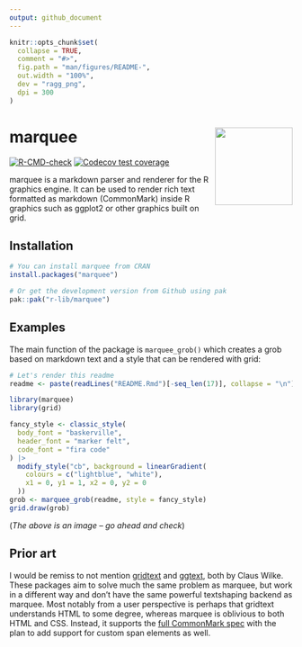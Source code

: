 ```yaml
---
output: github_document
---
```


<!-- README.md is generated from README.Rmd. Please edit that file -->

```r
knitr::opts_chunk$set(
  collapse = TRUE,
  comment = "#>",
  fig.path = "man/figures/README-",
  out.width = "100%",
  dev = "ragg_png",
  dpi = 300
)
```

# marquee <img src="man/figures/logo.png" align="right" height="138" alt="" />

<!-- badges: start -->
[![R-CMD-check](https://github.com/r-lib/marquee/actions/workflows/R-CMD-check.yaml/badge.svg)](https://github.com/r-lib/marquee/actions/workflows/R-CMD-check.yaml)
[![Codecov test coverage](https://codecov.io/gh/r-lib/marquee/branch/main/graph/badge.svg)](https://app.codecov.io/gh/r-lib/marquee?branch=main)
<!-- badges: end -->

marquee is a markdown parser and renderer for the R graphics engine. It can be 
used to render rich text formatted as markdown (CommonMark) inside R graphics
such as ggplot2 or other graphics built on grid.

## Installation

``` r
# You can install marquee from CRAN
install.packages("marquee")

# Or get the development version from Github using pak
pak::pak("r-lib/marquee")
```

## Examples

The main function of the package is `marquee_grob()` which creates a grob based
on markdown text and a style that can be rendered with grid:

```r
# Let's render this readme
readme <- paste(readLines("README.Rmd")[-seq_len(17)], collapse = "\n")

library(marquee)
library(grid)

fancy_style <- classic_style(
  body_font = "baskerville", 
  header_font = "marker felt",
  code_font = "fira code"
) |> 
  modify_style("cb", background = linearGradient(
    colours = c("lightblue", "white"),
    x1 = 0, y1 = 1, x2 = 0, y2 = 0
  ))
grob <- marquee_grob(readme, style = fancy_style)
grid.draw(grob)
```

(*The above is an image – go ahead and check*)

## Prior art

I would be remiss to not mention [gridtext](https://github.com/wilkelab/gridtext) 
and [ggtext](https://github.com/wilkelab/ggtext), both by Claus Wilke. These
packages aim to solve much the same problem as marquee, but work in a different way
and don't have the same powerful textshaping backend as marquee. Most notably from
a user perspective is perhaps that gridtext understands HTML to some degree, 
whereas marquee is oblivious to both HTML and CSS. Instead, it supports the [full
CommonMark spec](https://spec.commonmark.org/) with the plan to add support for
custom span elements as well.
